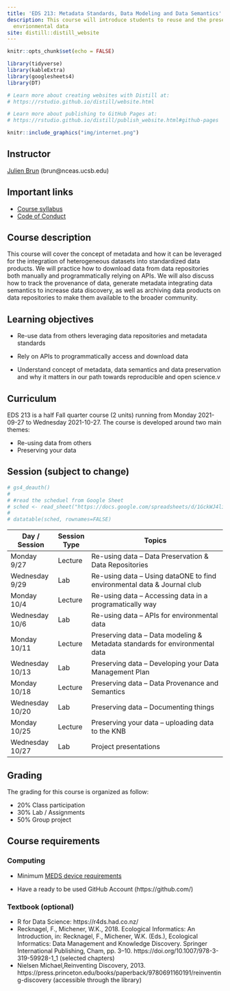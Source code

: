 ```yaml
---
title: 'EDS 213: Metadata Standards, Data Modeling and Data Semantics'
description: This course will introduce students to reuse and the preservation of
  envrionmental data
site: distill::distill_website
---
```


```r
knitr::opts_chunk$set(echo = FALSE)

library(tidyverse)
library(kableExtra)
library(googlesheets4)
library(DT)

# Learn more about creating websites with Distill at:
# https://rstudio.github.io/distill/website.html

# Learn more about publishing to GitHub Pages at:
# https://rstudio.github.io/distill/publish_website.html#github-pages

```

```r

knitr::include_graphics("img/internet.png")
```

## Instructor

[Julien Brun](https://brunj7.github.io/about.html) (brun\@nceas.ucsb.edu)

## Important links

-   [Course syllabus](https://bren.ucsb.edu/courses/eds-213)
-   [Code of Conduct](code_of_conduct.html)

## Course description

This course will cover the concept of metadata and how it can be leveraged for the integration of heterogeneous datasets into standardized data products. We will practice how to download data from data repositories both manually and programmatically relying on APIs. We will also discuss how to track the provenance of data, generate metadata integrating data semantics to increase data discovery, as well as archiving data products on data repositories to make them available to the broader community.


## Learning objectives

- Re-use data from others leveraging data repositories and metadata standards

- Rely on APIs to programmatically access and download data 

- Understand concept of metadata, data semantics and data preservation and why it matters in our path towards reproducible and open science.v


## Curriculum 

EDS 213 is a half Fall quarter course (2 units) running from Monday 2021-09-27 to Wednesday 2021-10-27. The course is developed around two main themes:

- Re-using data from others
- Preserving your data

## Session (subject to change)

```r
# gs4_deauth()
# 
# #read the scheduel from Google Sheet
# sched <- read_sheet("https://docs.google.com/spreadsheets/d/1GckWJ4li6G2AyCjS8MrQSN6znym27aO9IPujdWfHc14/edit#gid=492363688")
# 
# datatable(sched, rownames=FALSE)
```
| Day / Session |	Session Type |	Topics |
|-----------|-------|--------------------------------|
| Monday 9/27	| Lecture |	Re-using data -- Data Preservation & Data Repositories |
| Wednesday 9/29	| Lab	| Re-using data -- Using dataONE to find environmental data & Journal club|
| Monday 10/4	| Lecture	| Re-using data -- Accessing data in a programatically way |
| Wednesday 10/6	| Lab	| Re-using data -- APIs for environmental data |
| Monday 10/11	| Lecture	| Preserving data -- Data modeling & Metadata standards for environmental data |
| Wednesday 10/13	| Lab	| Preserving data -- Developing your Data Management Plan | 
| Monday 10/18	| Lecture	| Preserving data -- Data Provenance and Semantics | 
| Wednesday 10/20	| Lab	| Preserving data -- Documenting things |
| Monday 10/25	| Lecture	| Preserving your data -- uploading data to the KNB |
| Wednesday 10/27	| Lab	| Project presentations |


## Grading

The grading for this course is organized as follow:

- 20% Class participation
- 30% Lab / Assignments
- 50% Group project

## Course requirements

### Computing

- Minimum [MEDS device requirements](https://ucsb-meds.github.io/computer_reqs.html)

- Have a ready to be used GitHub Account (https://github.com/) 


### Textbook (optional)

- R for Data Science: https://r4ds.had.co.nz/
- Recknagel, F., Michener, W.K., 2018. Ecological Informatics: An Introduction, in: Recknagel, F., Michener, W.K. (Eds.), Ecological Informatics: Data Management and Knowledge Discovery. Springer International Publishing, Cham, pp. 3–10. https://doi.org/10.1007/978-3-319-59928-1_1 (selected chapters)
- Nielsen Michael,Reinventing Discovery, 2013. https://press.princeton.edu/books/paperback/9780691160191/reinventing-discovery (accessible through the library)



